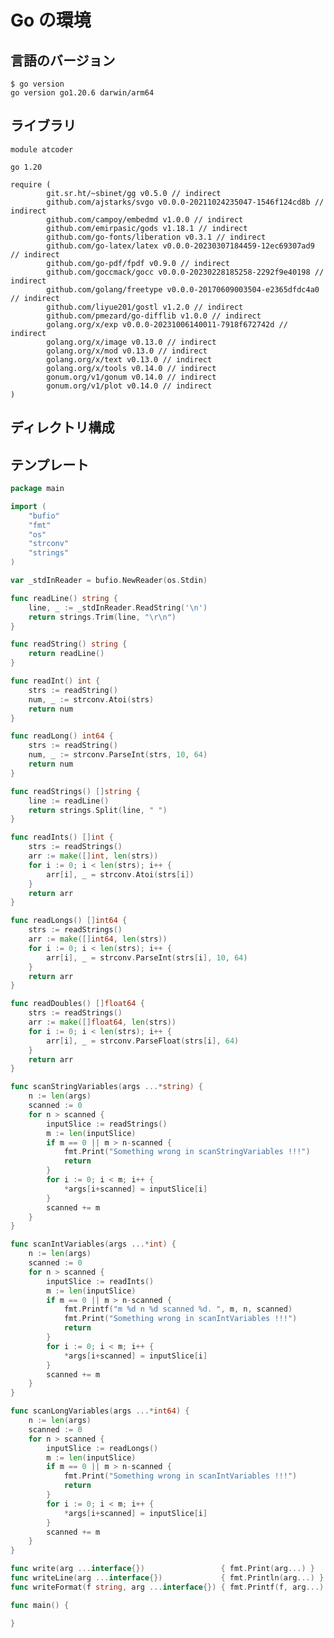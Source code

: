 # Go の環境

## 言語のバージョン

```console
$ go version
go version go1.20.6 darwin/arm64
```

## ライブラリ

```"" filename="go.mod"
module atcoder

go 1.20

require (
        git.sr.ht/~sbinet/gg v0.5.0 // indirect
        github.com/ajstarks/svgo v0.0.0-20211024235047-1546f124cd8b // indirect
        github.com/campoy/embedmd v1.0.0 // indirect
        github.com/emirpasic/gods v1.18.1 // indirect
        github.com/go-fonts/liberation v0.3.1 // indirect
        github.com/go-latex/latex v0.0.0-20230307184459-12ec69307ad9 // indirect
        github.com/go-pdf/fpdf v0.9.0 // indirect
        github.com/goccmack/gocc v0.0.0-20230228185258-2292f9e40198 // indirect
        github.com/golang/freetype v0.0.0-20170609003504-e2365dfdc4a0 // indirect
        github.com/liyue201/gostl v1.2.0 // indirect
        github.com/pmezard/go-difflib v1.0.0 // indirect
        golang.org/x/exp v0.0.0-20231006140011-7918f672742d // indirect
        golang.org/x/image v0.13.0 // indirect
        golang.org/x/mod v0.13.0 // indirect
        golang.org/x/text v0.13.0 // indirect
        golang.org/x/tools v0.14.0 // indirect
        gonum.org/v1/gonum v0.14.0 // indirect
        gonum.org/v1/plot v0.14.0 // indirect
)
```

## ディレクトリ構成


<FileTree>
  <FileTree.File name="go.mod" />
  <FileTree.File name="go.sum" />
  <FileTree.Folder name="contests" defaultOpen>
    <FileTree.Folder name="abc001" defaultOpen>
      <FileTree.Folder name="a" defaultOpen>
        <FileTree.Folder name="tests"></FileTree.Folder>
        <FileTree.File name="main.go" />
      </FileTree.Folder>
    </FileTree.Folder>
  </FileTree.Folder>
</FileTree>

## テンプレート

```go filename="main.go"
package main

import (
	"bufio"
	"fmt"
	"os"
	"strconv"
	"strings"
)

var _stdInReader = bufio.NewReader(os.Stdin)

func readLine() string {
	line, _ := _stdInReader.ReadString('\n')
	return strings.Trim(line, "\r\n")
}

func readString() string {
	return readLine()
}

func readInt() int {
	strs := readString()
	num, _ := strconv.Atoi(strs)
	return num
}

func readLong() int64 {
	strs := readString()
	num, _ := strconv.ParseInt(strs, 10, 64)
	return num
}

func readStrings() []string {
	line := readLine()
	return strings.Split(line, " ")
}

func readInts() []int {
	strs := readStrings()
	arr := make([]int, len(strs))
	for i := 0; i < len(strs); i++ {
		arr[i], _ = strconv.Atoi(strs[i])
	}
	return arr
}

func readLongs() []int64 {
	strs := readStrings()
	arr := make([]int64, len(strs))
	for i := 0; i < len(strs); i++ {
		arr[i], _ = strconv.ParseInt(strs[i], 10, 64)
	}
	return arr
}

func readDoubles() []float64 {
	strs := readStrings()
	arr := make([]float64, len(strs))
	for i := 0; i < len(strs); i++ {
		arr[i], _ = strconv.ParseFloat(strs[i], 64)
	}
	return arr
}

func scanStringVariables(args ...*string) {
	n := len(args)
	scanned := 0
	for n > scanned {
		inputSlice := readStrings()
		m := len(inputSlice)
		if m == 0 || m > n-scanned {
			fmt.Print("Something wrong in scanStringVariables !!!")
			return
		}
		for i := 0; i < m; i++ {
			*args[i+scanned] = inputSlice[i]
		}
		scanned += m
	}
}

func scanIntVariables(args ...*int) {
	n := len(args)
	scanned := 0
	for n > scanned {
		inputSlice := readInts()
		m := len(inputSlice)
		if m == 0 || m > n-scanned {
			fmt.Printf("m %d n %d scanned %d. ", m, n, scanned)
			fmt.Print("Something wrong in scanIntVariables !!!")
			return
		}
		for i := 0; i < m; i++ {
			*args[i+scanned] = inputSlice[i]
		}
		scanned += m
	}
}

func scanLongVariables(args ...*int64) {
	n := len(args)
	scanned := 0
	for n > scanned {
		inputSlice := readLongs()
		m := len(inputSlice)
		if m == 0 || m > n-scanned {
			fmt.Print("Something wrong in scanIntVariables !!!")
			return
		}
		for i := 0; i < m; i++ {
			*args[i+scanned] = inputSlice[i]
		}
		scanned += m
	}
}

func write(arg ...interface{})                 { fmt.Print(arg...) }
func writeLine(arg ...interface{})             { fmt.Println(arg...) }
func writeFormat(f string, arg ...interface{}) { fmt.Printf(f, arg...) }

func main() {

}

```

